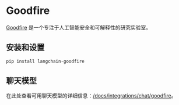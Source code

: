 # Goodfire

[Goodfire](https://www.goodfire.ai/) 是一个专注于人工智能安全和可解释性的研究实验室。

## 安装和设置

```bash
pip install langchain-goodfire
```

## 聊天模型

在此处查看可用聊天模型的详细信息：[/docs/integrations/chat/goodfire](/docs/integrations/chat/goodfire)。